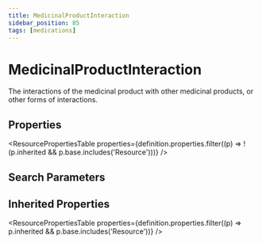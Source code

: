 ```yaml
---
title: MedicinalProductInteraction
sidebar_position: 85
tags: [medications]
---
```



# MedicinalProductInteraction

The interactions of the medicinal product with other medicinal products, or other forms of interactions.

## Properties

<ResourcePropertiesTable
  properties={definition.properties.filter((p) => !(p.inherited && p.base.includes('Resource')))}
/>

## Search Parameters

<SearchParamsTable searchParams={definition.searchParameters} />

## Inherited Properties

<ResourcePropertiesTable properties={definition.properties.filter((p) => p.inherited && p.base.includes('Resource'))} />
